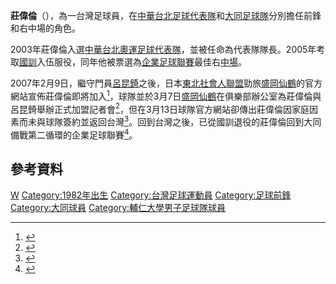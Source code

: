 {{noteTA
|T=莊偉倫
}}
{{Football player infobox
| playername= 莊偉倫
| image = 
| fullname = 莊偉倫
| englishfullname = Chuang Wei-lun 
| nickname = 黑輪
| height = 174 cm
| dateofbirth = {{birth date and age|1982|3|17}}
| cityofbirth = 
| countryofbirth = [[台灣|台灣]]
| position = [[前鋒_(足球)|前鋒]]/右[[中場|中場]]
| currentclub  = [[大同足球隊|大同]] 
| clubnumber = 
| youthyears = 
| youthclubs = 
| years = ?—2005<br>2005—07 <br/>2007—
| clubs = [[大同足球隊|大同]]<br/>[[台灣國訓足球隊|國訓]]<br/>[[大同足球隊|大同]]
| caps(goals) = ?(4)<br> 4 (1)<br/> 2 (1)
| pcupdate =2007年1月21日
| nationalyears = 2003<br/>2006 —
| nationalteam =[[中華台北奧運足球隊|中華台北奧運隊]]<br/>[[中華臺北足球代表隊|中華臺北]] 
| nationalcaps(goals) = 2 (0)　<br/>7(2)
| ntupdate =2007年2月12日
}}
'''莊偉倫'''（{{bd|1982年|3月17日}}），為一台灣足球員，在[[中華台北足球代表隊|中華台北足球代表隊]]和[[大同足球隊|大同足球隊]]分別擔任前鋒和右中場的角色。

2003年莊偉倫入選[[中華台北奧運足球隊|中華台北奧運足球代表隊]]，並被任命為代表隊隊長。2005年考取[[台灣國訓足球隊|國訓]]入伍服役，同年他被票選為[[企業足球聯賽|企業足球聯賽]]最佳右[[中場|中場]]。

2007年2月9日，繼守門員[[呂昆錡|呂昆錡]]之後，日本[[東北社會人聯盟|東北社會人聯盟]]勁旅[[盛岡仙鶴|盛岡仙鶴]]的官方網站宣佈莊偉倫即將加入<ref>{{cite news
 |script-title = ja:新加入選手のお知らせ!
 |url          = http://www.grulla.jp/topics/topics_2007/topics_0702.html#chanore
 |publisher    = [[盛岡仙鶴|盛岡仙鶴]]
 |date         = 2007年2月9日
 |language=ja
}}{{dead link|date=十月 2017 |bot=InternetArchiveBot }}</ref>，球隊並於3月7日[[盛岡仙鶴|盛岡仙鶴]]在俱樂部辦公室為莊偉倫與呂昆錡舉辦正式加盟記者會<ref>{{cite news|title=呂昆錡、莊偉倫正式加盟　盛岡仙鶴視為升級重要戰力|url=http://www.ltsports.com.tw/NewWeb/news.asp?no=51060&N_Class=4|publisher=[[麗台運動報|麗台運動報]]|date=2007年3月7日|deadurl=yes|archiveurl=https://web.archive.org/web/20070313193713/http://www.ltsports.com.tw/newweb/news.asp?no=51060&N_Class=4|archivedate=2007年3月13日}}</ref>，但在3月13日球隊官方網站卻傳出莊偉倫因家庭因素而未與球隊簽約並返回台灣<ref>{{cite news
 |script-title = ja:台湾選手緊急帰国のお知らせ
 |url          = http://www.grulla.jp/topics/topics_2007/topics_0703.html#kikoku
 |publisher    = [[盛岡仙鶴|盛岡仙鶴]]
 |date         = 2007年3月13日
 |language=ja
}}{{dead link|date=十月 2017 |bot=InternetArchiveBot }}</ref>。回到台灣之後，已從國訓退役的莊偉倫回到大同備戰第二循環的企業足球聯賽<ref>{{cite news|title=富邦企業足球聯賽第二循環開踢　台電戰夏都關鍵一役|url=http://www.ltsports.com.tw/NewWeb/news.asp?no=51295&N_Class=4|publisher=[[麗台運動報|麗台運動報]]|date=2007年3月31日|deadurl=yes|archiveurl=https://web.archive.org/web/20070930181632/http://www.ltsports.com.tw/NewWeb/news.asp?no=51295&N_Class=4|archivedate=2007年9月30日}}</ref>。

==參考資料==
{{reflist}}
{{2011年聯發科技全國城市足球聯賽 北市大同隊}}
{{2006年亞足聯挑戰盃中華台北男子足球代表隊}}

{{DEFAULTSORT:Chuang, Wei-lun}}
[[Category:莊姓|W]]
[[Category:1982年出生|Category:1982年出生]]
[[Category:台灣足球運動員|Category:台灣足球運動員]]
[[Category:足球前鋒|Category:足球前鋒]]
[[Category:大同球員|Category:大同球員]]
[[Category:輔仁大學男子足球隊球員|Category:輔仁大學男子足球隊球員]]